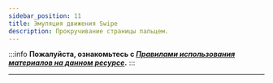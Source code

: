 ```yaml
---
sidebar_position: 11
title: Эмуляция движения Swipe 
description: Прокручивание страницы пальцем.
---
```

:::info **Пожалуйста, ознакомьтесь с [*Правилами использования материалов на данном ресурсе*](../../Disclaimer).**
:::
_______________________________________________


<Redirect to="/docs/Android/ProLite/Swipe" />
